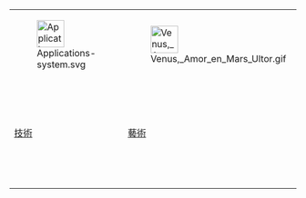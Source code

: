<div style="text-align: center;">
{|
|- align="center"
| [[File:Applications-system.svg|48px]]
| [[File:Venus,_Amor_en_Mars_Ultor.gif|48px]]
| [[File:Soffit_(PSF).png|48px]]
|
|- align="center"
| [[Portal:技術|技術]]
| [[Portal:藝術|藝術]]
| [[Portal:建築|建築]]
| [[Portal:中国文化遗产|中国文化遗产]]
|-
|}
</div>